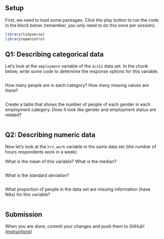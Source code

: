 ## Setup

First, we need to load some packages. Click the play button to run the code in the block below (remember, you only need to do this once per session).

```r
library(tidyverse)
library(openintro)
```

## Q1: Describing categorical data

Let's look at the `employment` variable of the `acs12` data set. In the chunk below, write some code to determine the response options for this variable.

```r

```

How many people are in each category? How many missing values are there?

```r

```

Create a table that shows the number of people of each gender in each employment category. Does it look like gender and employment status are related?

```r

```

## Q2: Describing numeric data

Now let's look at the `hrs_work` variable in the same data set (the number of hours respondents work in a week)

What is the mean of this variable? What is the median?

```r

```

What is the standard deviation?

```r

```

What proportion of people in the data set are missing information (have NAs) for this variable?

```r

```

## Submission

When you are done, commit your changes and push them to GitHub! ([instructions](https://soc333-sum23.github.io/computing-clonerepo.html))
